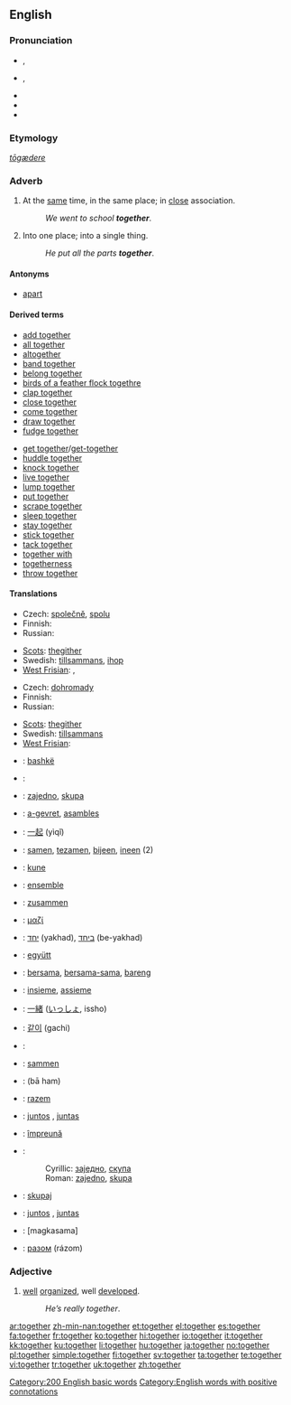 {{wikipedia}}
==English==

{{rank|above|received|read|300|together|already|son|death}}

===Pronunciation===
* {{a|UK}} {{IPA|/tʊˈgɛð.ə(ɹ)/|/təˈgɛð.ə(ɹ)/}}, {{SAMPA|/tU"gED.@(r\)/|/t@"gED.@(r\)/}}
* {{a|US}} {{IPA|/tʊˈgɛðɚ/}}, {{SAMPA|/tU"gED@`/}}
* {{audio|en-us-together.ogg|Audio (US)}}
* {{rhymes|ɛðə(r)}}
* {{hyphenation|to|geth|er}}

===Etymology===
{{etyl|ang}} ''[[tōgædere]]''

===Adverb===
{{en-adv|-}}

# At the [[same]] time, in the same place; in [[close]] association.
#: ''We went to school '''together'''''.
# Into one place; into a single thing.
#: ''He put all the parts '''together'''''.

====Antonyms====
* [[apart]]

====Derived terms====
{{rel-top}}
*[[add together]]
*[[all together]]
*[[altogether]]
*[[band together]]
*[[belong together]]
*[[birds of a feather flock togethre]]
*[[clap together]]
*[[close together]]
*[[come together]]
*[[draw together]]
*[[fudge together]]
{{rel-mid}}
*[[get together]]/[[get-together]]
*[[huddle together]]
*[[knock together]]
*[[live together]]
*[[lump together]]
*[[put together]]
*[[scrape together]]
*[[sleep together]]
*[[stay together]]
*[[stick together]]
*[[tack together]]
*[[together with]]
*[[togetherness]]
*[[throw together]]
{{rel-bottom}}

====Translations====
{{trans-top|at the same time, in the same place}}
* Czech: [[společně]], [[spolu]]
* Finnish: {{t+|fi|yhdessä}}
* Russian: {{t+|ru|вместе|tr=vm'ést'e|sc=Cyrl}}
{{trans-mid}}
* [[Scots]]: [[thegither]]
* Swedish: [[tillsammans]], [[ihop]]
* [[West Frisian]]: {{t|fy|mei-inoar}}, {{t|fy|meiïnoar}}
{{trans-bottom}}

{{trans-top|into one place}}
* Czech: [[dohromady]]
* Finnish: {{t-|fi|yhteen}}
* Russian: {{t+|ru|вместе|tr=vm'ést'e|sc=Cyrl}}
{{trans-mid}}
* [[Scots]]: [[thegither]]
* Swedish: [[tillsammans]]
* [[West Frisian]]: {{t|fy|gear}}
{{trans-bottom}}

{{checktrans-top}}
* {{ttbc|Albanian}}: [[bashkë]]
* {{ttbc|Arabic}}: {{Arab|[[معا|معًا]]}} {{IPAchar|(máʕan)}}
* {{ttbc|Bosnian}}: [[zajedno]], [[skupa]]
* {{ttbc|Breton}}: [[a-gevret]], [[asambles]]
* {{ttbc|Chinese}}: [[一起]] (yìqǐ)
* {{ttbc|Dutch}}: [[samen]], [[tezamen]], [[bijeen]], [[ineen]] (2)
* {{ttbc|Esperanto}}: [[kune]]
* {{ttbc|French}}: [[ensemble]]
* {{ttbc|German}}: [[zusammen]]
* {{ttbc|Greek}}: [[μαζί]]
* {{ttbc|Hebrew}}: [[יחד]] (yakhad), [[ביחד]] (be-yakhad)
* {{ttbc|Hungarian}}: [[együtt]]
* {{ttbc|Indonesian}}: [[sama|bersama]], [[sama|bersama-sama]], [[bareng]]
* {{ttbc|Italian}}: [[insieme]], [[assieme]]
* {{ttbc|Japanese}}: [[一緒]] ([[いっしょ]], issho)
{{trans-mid}}
* {{ttbc|Korean}}: [[같이]] (gachi)
* {{ttbc|Kurdish}}: {{KUchar|[[پێکه‌وه‌]]}}
* {{ttbc|Norwegian}}: [[sammen]]
* {{ttbc|Persian}}: {{fa-Arab|[[با هم]]}} (bā ham)
* {{ttbc|Polish}}: [[razem]]
* {{ttbc|Portuguese}}: [[juntos]] {{m}}, [[juntas]] {{f}}
* {{ttbc|Romanian}}: [[împreună]]
* {{ttbc|Serbian}}:
*: Cyrillic: [[заједно]], [[скупа]]
*: Roman: [[zajedno]], [[skupa]]
* {{ttbc|Slovene}}: [[skupaj]]
* {{ttbc|Spanish}}: [[juntos]] {{m}}, [[juntas]] {{f}}
* {{ttbc|Tagalog}}: [magkasama]
* {{ttbc|Ukrainian}}: [[разом]] (rázom)
{{trans-bottom}}

===Adjective===
{{en-adj}}

# {{colloquial}} [[well]] [[organize]]d, well [[develop]]ed.
#: ''He’s really together''.

[[Category:200 English basic words]]
[[Category:English words with positive connotations]]

[[ar:together]]
[[zh-min-nan:together]]
[[et:together]]
[[el:together]]
[[es:together]]
[[fa:together]]
[[fr:together]]
[[ko:together]]
[[hi:together]]
[[io:together]]
[[it:together]]
[[kk:together]]
[[ku:together]]
[[li:together]]
[[hu:together]]
[[ja:together]]
[[no:together]]
[[pl:together]]
[[simple:together]]
[[fi:together]]
[[sv:together]]
[[ta:together]]
[[te:together]]
[[vi:together]]
[[tr:together]]
[[uk:together]]
[[zh:together]]